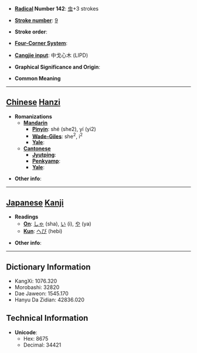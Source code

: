 * '''[[Wiktionary:Chinese radical index| Radical]] Number 142''': [[Wiktionary:Chinese radical index 虫|虫]]+3 strokes

* '''[[Wiktionary:Chinese total strokes index|Stroke number]]''': [[Wiktionary:Chinese total strokes index 9|9]]

* '''Stroke order''': 

* '''[[Wiktionary:Chinese four corner index|Four-Corner System]]''': 

* '''[[Wiktionary:Chinese Cangjie index|Cangjie input]]''': 中戈心木 (LIPD)

* '''Graphical Significance and Origin''': 

* '''Common Meaning'''

----

== [[Chinese]] [[Hanzi]] ==

* '''Romanizations'''
** '''[[Mandarin]]'''
*** '''[[Pinyin]]''': shé (she2), yí (yi2)
*** '''[[Wade-Giles]]''': she<sup>2</sup>, i<sup>2</sup>
*** '''[[Yale]]''': 
** '''[[Cantonese]]'''
*** '''[[Jyutping]]''':
*** '''[[Penkyamp]]''': 
*** '''[[Yale]]''': 

* '''Other info''': 

----

== [[Japanese]] [[Kanji]] ==

* '''Readings'''
** '''[[On]]''': [[しゃ]] (sha), [[い]] (i), [[や]] (ya)
** '''[[Kun]]''': [[へび]] (hebi)

* '''Other info''':  

----

== Dictionary Information ==

* KangXi: 1076.320
* Morobashi: 32820
* Dae Jaweon: 1545.170
* Hanyu Da Zidian: 42836.020

== Technical Information ==

* '''Unicode''':
** Hex: 8675
** Decimal: 34421